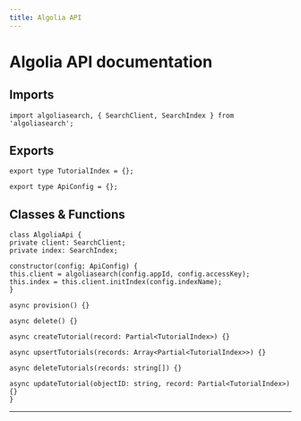 ```yaml
---
title: Algolia API
---
```



# Algolia API documentation

## Imports

```
import algoliasearch, { SearchClient, SearchIndex } from 'algoliasearch';
```

## Exports

```
export type TutorialIndex = {};

export type ApiConfig = {};
```

## Classes & Functions

```
class AlgoliaApi {
private client: SearchClient;
private index: SearchIndex;

constructor(config: ApiConfig) {
this.client = algoliasearch(config.appId, config.accessKey);
this.index = this.client.initIndex(config.indexName);
}

async provision() {}

async delete() {}

async createTutorial(record: Partial<TutorialIndex>) {}

async upsertTutorials(records: Array<Partial<TutorialIndex>>) {}

async deleteTutorials(records: string[]) {}

async updateTutorial(objectID: string, record: Partial<TutorialIndex>) {}
}
```

---

<Authors path="apps/docs/pages/api-docs/algolia.mdx" />
